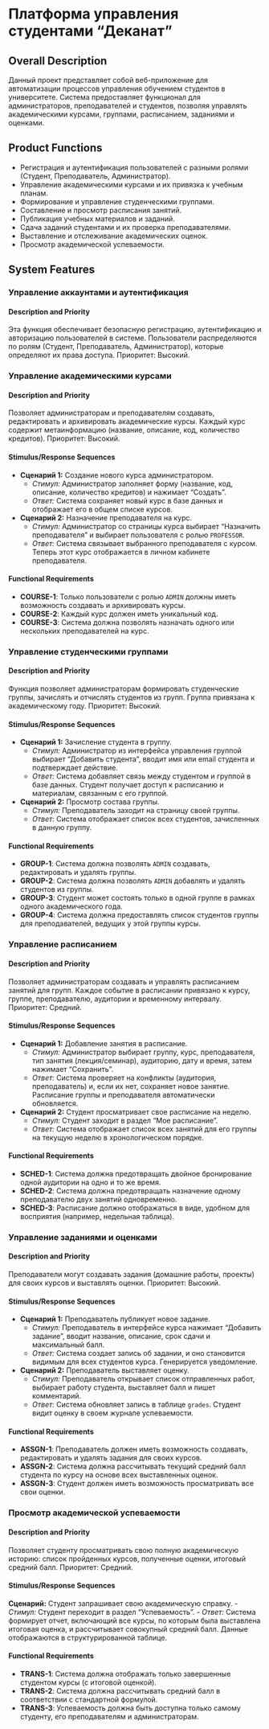 # Платформа управления студентами "Деканат"

## Overall Description

Данный проект представляет собой веб-приложение для автоматизации процессов управления обучением студентов в университете. Система предоставляет функционал для администраторов, преподавателей и студентов, позволяя управлять академическими курсами, группами, расписанием, заданиями и оценками.

## Product Functions

-   Регистрация и аутентификация пользователей с разными ролями (Студент, Преподаватель, Администратор).
-   Управление академическими курсами и их привязка к учебным планам.
-   Формирование и управление студенческими группами.
-   Составление и просмотр расписания занятий.
-   Публикация учебных материалов и заданий.
-   Сдача заданий студентами и их проверка преподавателями.
-   Выставление и отслеживание академических оценок.
-   Просмотр академической успеваемости.

## System Features

### Управление аккаунтами и аутентификация

#### Description and Priority

Эта функция обеспечивает безопасную регистрацию, аутентификацию и авторизацию пользователей в системе. Пользователи распределяются по ролям (Студент, Преподаватель, Администратор), которые определяют их права доступа. Приоритет: Высокий.

### Управление академическими курсами

#### Description and Priority

Позволяет администраторам и преподавателям создавать, редактировать и архивировать академические курсы. Каждый курс содержит метаинформацию (название, описание, код, количество кредитов). Приоритет: Высокий.

#### Stimulus/Response Sequences

-   **Сценарий 1:** Создание нового курса администратором.
    *   *Стимул:* Администратор заполняет форму (название, код, описание, количество кредитов) и нажимает "Создать".
    *   *Ответ:* Система сохраняет новый курс в базе данных и отображает его в общем списке курсов.
-   **Сценарий 2:** Назначение преподавателя на курс.
    *   *Стимул:* Администратор со страницы курса выбирает "Назначить преподавателя" и выбирает пользователя с ролью `PROFESSOR`.
    *   *Ответ:* Система связывает выбранного преподавателя с курсом. Теперь этот курс отображается в личном кабинете преподавателя.

#### Functional Requirements

-   **COURSE-1**: Только пользователи с ролью `ADMIN` должны иметь возможность создавать и архивировать курсы.
-   **COURSE-2**: Каждый курс должен иметь уникальный код.
-   **COURSE-3**: Система должна позволять назначать одного или нескольких преподавателей на курс.

### Управление студенческими группами

#### Description and Priority

Функция позволяет администраторам формировать студенческие группы, зачислять и отчислять студентов из групп. Группа привязана к академическому году. Приоритет: Высокий.

#### Stimulus/Response Sequences

-   **Сценарий 1:** Зачисление студента в группу.
    *   *Стимул:* Администратор из интерфейса управления группой выбирает "Добавить студента", вводит имя или email студента и подтверждает действие.
    *   *Ответ:* Система добавляет связь между студентом и группой в базе данных. Студент получает доступ к расписанию и материалам, связанным с его группой.
-   **Сценарий 2:** Просмотр состава группы.
    *   *Стимул:* Преподаватель заходит на страницу своей группы.
    *   *Ответ:* Система отображает список всех студентов, зачисленных в данную группу.

#### Functional Requirements

-   **GROUP-1**: Система должна позволять `ADMIN` создавать, редактировать и удалять группы.
-   **GROUP-2**: Система должна позволять `ADMIN` добавлять и удалять студентов из группы.
-   **GROUP-3**: Студент может состоять только в одной группе в рамках одного академического года.
-   **GROUP-4**: Система должна предоставлять список студентов группы для преподавателей, ведущих у этой группы курсы.

### Управление расписанием

#### Description and Priority

Позволяет администраторам создавать и управлять расписанием занятий для групп. Каждое событие в расписании привязано к курсу, группе, преподавателю, аудитории и временному интервалу. Приоритет: Средний.

#### Stimulus/Response Sequences

-   **Сценарий 1:** Добавление занятия в расписание.
    *   *Стимул:* Администратор выбирает группу, курс, преподавателя, тип занятия (лекция/семинар), аудиторию, дату и время, затем нажимает "Сохранить".
    *   *Ответ:* Система проверяет на конфликты (аудитория, преподаватель) и, если их нет, сохраняет новое занятие. Расписание группы и преподавателя автоматически обновляется.
-   **Сценарий 2:** Студент просматривает свое расписание на неделю.
    *   *Стимул:* Студент заходит в раздел "Мое расписание".
    *   *Ответ:* Система отображает список всех занятий для его группы на текущую неделю в хронологическом порядке.

#### Functional Requirements

-   **SCHED-1**: Система должна предотвращать двойное бронирование одной аудитории на одно и то же время.
-   **SCHED-2**: Система должна предотвращать назначение одному преподавателю двух занятий одновременно.
-   **SCHED-3**: Расписание должно отображаться в виде, удобном для восприятия (например, недельная таблица).

### Управление заданиями и оценками

#### Description and Priority

Преподаватели могут создавать задания (домашние работы, проекты) для своих курсов и выставлять оценки. Приоритет: Высокий.

#### Stimulus/Response Sequences

-   **Сценарий 1:** Преподаватель публикует новое задание.
    *   *Стимул:* Преподаватель в интерфейсе курса нажимает "Добавить задание", вводит название, описание, срок сдачи и максимальный балл.
    *   *Ответ:* Система создает запись об задании, и оно становится видимым для всех студентов курса. Генерируется уведомление.
-   **Сценарий 2:** Преподаватель выставляет оценку.
    *   *Стимул:* Преподаватель открывает список отправленных работ, выбирает работу студента, выставляет балл и пишет комментарий.
    *   *Ответ:* Система обновляет запись в таблице `grades`. Студент видит оценку в своем журнале успеваемости.

#### Functional Requirements

-   **ASSGN-1**: Преподаватель должен иметь возможность создавать, редактировать и удалять задания для своих курсов.
-   **ASSGN-2**: Система должна рассчитывать текущий средний балл студента по курсу на основе всех выставленных оценок.
-   **ASSGN-3**: Студент должен иметь возможность просматривать все свои оценки.

### Просмотр академической успеваемости

#### Description and Priority

Позволяет студенту просматривать свою полную академическую историю: список пройденных курсов, полученные оценки, итоговый средний балл. Приоритет: Средний.

#### Stimulus/Response Sequences

**Сценарий:** Студент запрашивает свою академическую справку.
-   *Стимул:* Студент переходит в раздел "Успеваемость".
-   *Ответ:* Система формирует отчет, включающий все курсы, по которым была выставлена итоговая оценка, и рассчитывает совокупный средний балл. Данные отображаются в структурированной таблице.

#### Functional Requirements

-   **TRANS-1**: Система должна отображать только завершенные студентом курсы (с итоговой оценкой).
-   **TRANS-2**: Система должна рассчитывать средний балл в соответствии с стандартной формулой.
-   **TRANS-3**: Успеваемость должна быть доступна только самому студенту, его преподавателям и администраторам.
